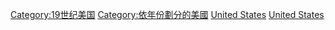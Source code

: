 [[Category:19世纪美国|Category:19世纪美国]]
[[Category:依年份劃分的美國|Category:依年份劃分的美國]]
[[Category:19世纪各年北美洲|United States]]
[[Category:依年份劃分的19世紀各國|United States]]